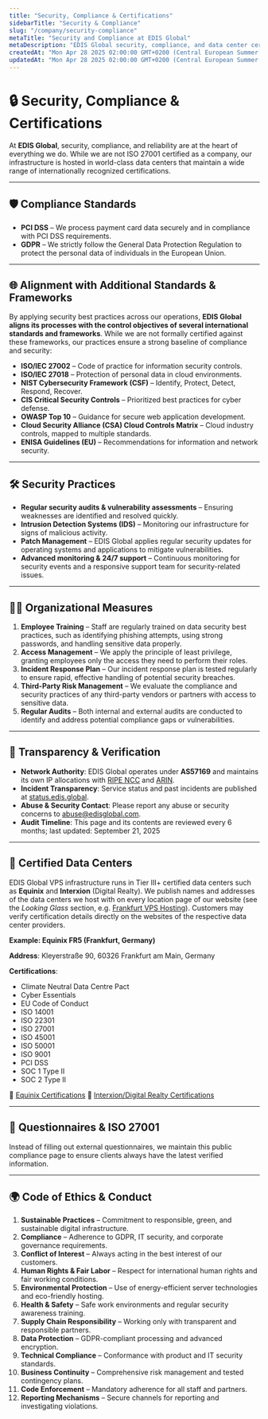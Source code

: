 ```yaml
---
title: "Security, Compliance & Certifications"
sidebarTitle: "Security & Compliance"
slug: "/company/security-compliance"
metaTitle: "Security and Compliance at EDIS Global"
metaDescription: "EDIS Global security, compliance, and data center certifications. PCI DSS, GDPR, and world-class Equinix & Interxion facilities."
createdAt: "Mon Apr 28 2025 02:00:00 GMT+0200 (Central European Summer Time)"
updatedAt: "Mon Apr 28 2025 02:00:00 GMT+0200 (Central European Summer Time)"
---
```


# 🔒 Security, Compliance & Certifications

At **EDIS Global**, security, compliance, and reliability are at the heart of everything we do.
While we are not ISO 27001 certified as a company, our infrastructure is hosted in world-class data centers that maintain a wide range of internationally recognized certifications.

---

## 🛡️ Compliance Standards

- **PCI DSS** – We process payment card data securely and in compliance with PCI DSS requirements.
- **GDPR** – We strictly follow the General Data Protection Regulation to protect the personal data of individuals in the European Union.

---

## 🌐 Alignment with Additional Standards & Frameworks

By applying security best practices across our operations, **EDIS Global aligns its processes with the control objectives of several international standards and frameworks**. While we are not formally certified against these frameworks, our practices ensure a strong baseline of compliance and security:

- **ISO/IEC 27002** – Code of practice for information security controls.
- **ISO/IEC 27018** – Protection of personal data in cloud environments.
- **NIST Cybersecurity Framework (CSF)** – Identify, Protect, Detect, Respond, Recover.
- **CIS Critical Security Controls** – Prioritized best practices for cyber defense.
- **OWASP Top 10** – Guidance for secure web application development.
- **Cloud Security Alliance (CSA) Cloud Controls Matrix** – Cloud industry controls, mapped to multiple standards.
- **ENISA Guidelines (EU)** – Recommendations for information and network security.

---

## 🛠 Security Practices

- **Regular security audits & vulnerability assessments** – Ensuring weaknesses are identified and resolved quickly.
- **Intrusion Detection Systems (IDS)** – Monitoring our infrastructure for signs of malicious activity.
- **Patch Management** – EDIS Global applies regular security updates for operating systems and applications to mitigate vulnerabilities.
- **Advanced monitoring & 24/7 support** – Continuous monitoring for security events and a responsive support team for security-related issues.

---

## 👩‍💻 Organizational Measures

1. **Employee Training** – Staff are regularly trained on data security best practices, such as identifying phishing attempts, using strong passwords, and handling sensitive data properly.
2. **Access Management** – We apply the principle of least privilege, granting employees only the access they need to perform their roles.
3. **Incident Response Plan** – Our incident response plan is tested regularly to ensure rapid, effective handling of potential security breaches.
4. **Third-Party Risk Management** – We evaluate the compliance and security practices of any third-party vendors or partners with access to sensitive data.
5. **Regular Audits** – Both internal and external audits are conducted to identify and address potential compliance gaps or vulnerabilities.

---

## 🔎 Transparency & Verification

- **Network Authority**: EDIS Global operates under **AS57169** and maintains its own IP allocations with [RIPE NCC](https://www.ripe.net/membership/indices/data/at.edis.html) and [ARIN](https://search.arin.net/rdap/?query=EGL-51).
- **Incident Transparency**: Service status and past incidents are published at [status.edis.global](http://status.edis.global).
- **Abuse & Security Contact**: Please report any abuse or security concerns to [abuse@edisglobal.com](mailto:abuse@edisglobal.com).
- **Audit Timeline**: This page and its contents are reviewed every 6 months; last updated: September 21, 2025

---

## 🏢 Certified Data Centers

EDIS Global VPS infrastructure runs in Tier III+ certified data centers such as **Equinix** and **Interxion** (Digital Realty). We publish names and addresses of the data centers we host with on every location page of our website (see the _Looking Glass_ section, e.g. [Frankfurt VPS Hosting](https://www.edisglobal.com/vps-hosting/germany-frankfurt#looking-glass)). Customers may verify certification details directly on the websites of the respective data center providers.

**Example: Equinix FR5 (Frankfurt, Germany)**

**Address**: Kleyerstraße 90, 60326 Frankfurt am Main, Germany

**Certifications**:

- Climate Neutral Data Centre Pact
- Cyber Essentials
- EU Code of Conduct
- ISO 14001
- ISO 22301
- ISO 27001
- ISO 45001
- ISO 50001
- ISO 9001
- PCI DSS
- SOC 1 Type II
- SOC 2 Type II

🔗 [Equinix Certifications](https://www.equinix.com/data-centers/design/standards-compliance)
🔗 [Interxion/Digital Realty Certifications](https://www.digitalrealty.com/data-centers/design/certifications-compliance)

---

## 📑 Questionnaires & ISO 27001

Instead of filling out external questionnaires, we maintain this public compliance page to ensure clients always have the latest verified information.

---

## 🌍 Code of Ethics & Conduct

 1. **Sustainable Practices** – Commitment to responsible, green, and sustainable digital infrastructure.
 2. **Compliance** – Adherence to GDPR, IT security, and corporate governance requirements.
 3. **Conflict of Interest** – Always acting in the best interest of our customers.
 4. **Human Rights & Fair Labor** – Respect for international human rights and fair working conditions.
 5. **Environmental Protection** – Use of energy-efficient server technologies and eco-friendly hosting.
 6. **Health & Safety** – Safe work environments and regular security awareness training.
 7. **Supply Chain Responsibility** – Working only with transparent and responsible partners.
 8. **Data Protection** – GDPR-compliant processing and advanced encryption.
 9. **Technical Compliance** – Conformance with product and IT security standards.
10. **Business Continuity** – Comprehensive risk management and tested contingency plans.
11. **Code Enforcement** – Mandatory adherence for all staff and partners.
12. **Reporting Mechanisms** – Secure channels for reporting and investigating violations.